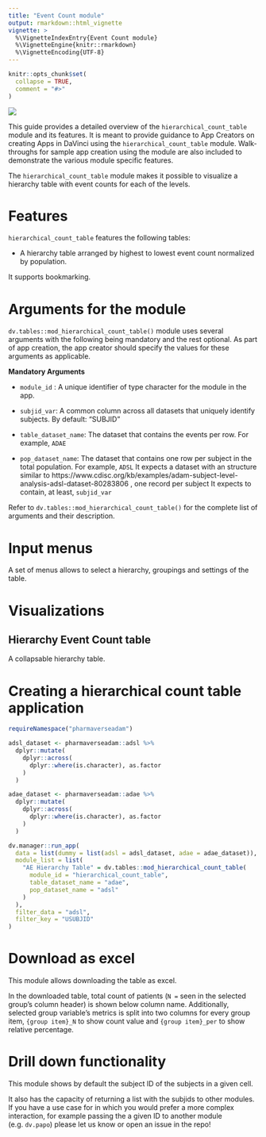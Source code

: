 ```yaml
---
title: "Event Count module"
output: rmarkdown::html_vignette
vignette: >
  %\VignetteIndexEntry{Event Count module}
  %\VignetteEngine{knitr::rmarkdown}
  %\VignetteEncoding{UTF-8}
---
```


```r
knitr::opts_chunk$set(
  collapse = TRUE,
  comment = "#>"
)
```

![](images/hierarchical_count_table.png)

This guide provides a detailed overview of the `hierarchical_count_table` module and its features. It is meant to provide guidance to
App Creators on creating Apps in DaVinci using the `hierarchical_count_table` module.
Walk-throughs for sample app creation using the module are also included
to demonstrate the various module specific features.

The `hierarchical_count_table` module makes it possible to visualize a hierarchy table with event counts for each of the levels.

# Features

`hierarchical_count_table` features the following tables:

-   A hierarchy table arranged by highest to lowest event count normalized by population.

It supports bookmarking.

# Arguments for the module

`dv.tables::mod_hierarchical_count_table()`
module uses several arguments with the following being mandatory and
the rest optional. As part of app creation, the app
creator should specify the values for these arguments as applicable.

**Mandatory Arguments**

-   `module_id` : A unique identifier of type character for the module
    in the app.

-   `subjid_var`: A common column across all datasets that uniquely identify subjects. By default: "SUBJID"

-   `table_dataset_name`: The dataset that contains the events per row. For example, `ADAE`

-   `pop_dataset_name`: The dataset that contains one row per subject in the total population. For example, `ADSL`
    It expects a dataset with an structure similar to https://www.cdisc.org/kb/examples/adam-subject-level-analysis-adsl-dataset-80283806 , one record per subject
    It expects to contain, at least, `subjid_var`
    
Refer to `dv.tables::mod_hierarchical_count_table()` for the complete list of arguments and their description.

# Input menus
  
A set of menus allows to select a hierarchy, groupings and settings of the table.

# Visualizations

## Hierarchy Event Count table

A collapsable hierarchy table.

# Creating a hierarchical count table application

```r
requireNamespace("pharmaverseadam")

adsl_dataset <- pharmaverseadam::adsl %>%
  dplyr::mutate(
    dplyr::across(
      dplyr::where(is.character), as.factor
    )
  )

adae_dataset <- pharmaverseadam::adae %>%
  dplyr::mutate(
    dplyr::across(
      dplyr::where(is.character), as.factor
    )
  )

dv.manager::run_app(
  data = list(dummy = list(adsl = adsl_dataset, adae = adae_dataset)),
  module_list = list(
    "AE Hierarchy Table" = dv.tables::mod_hierarchical_count_table(
      module_id = "hierarchical_count_table",
      table_dataset_name = "adae",
      pop_dataset_name = "adsl"
    )
  ),
  filter_data = "adsl",
  filter_key = "USUBJID"
)
```

# Download as excel

This module allows downloading the table as excel.

In the downloaded table, total count of patients (`N =` seen in the selected group's column header) is shown below column name. Additionally, selected group variable's metrics is split into two columns for every group item, `{group item}_N` to show count value and `{group item}_per` to show relative percentage. 

# Drill down functionality

This module shows by default the subject ID of the subjects in a given cell.

It also has the capacity of returning a list with the subjids to other modules. If you have a use case for in which
you would prefer a more complex interaction, for example passing the a given ID to another module (e.g. `dv.papo`)
please let us know or open an issue in the repo!
